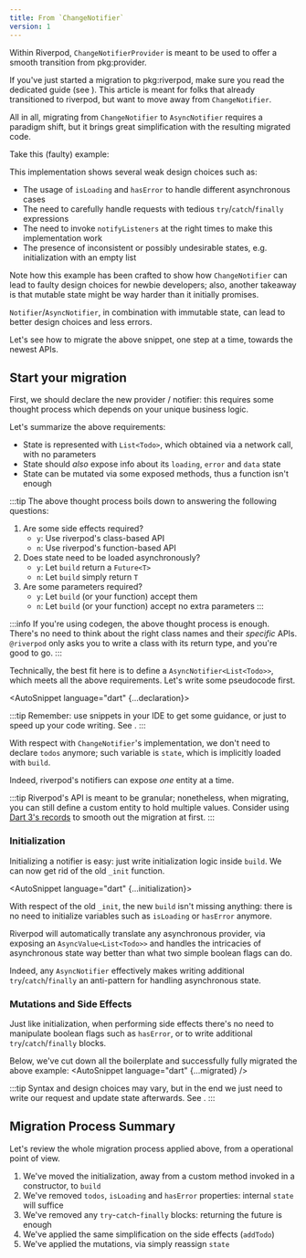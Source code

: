 ```yaml
---
title: From `ChangeNotifier`
version: 1
---
```





Within Riverpod, `ChangeNotifierProvider` is meant to be used to offer a smooth transition from
pkg:provider.

If you've just started a migration to pkg:riverpod, make sure you read the dedicated guide
(see <Link documentID="from_provider/quickstart" />).
This article is meant for folks that already transitioned to riverpod, but want to move away from
`ChangeNotifier`.

All in all, migrating from `ChangeNotifier` to `AsyncNotifier` requires a
paradigm shift, but it brings great simplification with the resulting migrated
code.

Take this (faulty) example:
<AutoSnippet raw={old} />

This implementation shows several weak design choices such as:
- The usage of `isLoading` and `hasError` to handle different asynchronous cases
- The need to carefully handle requests with tedious `try`/`catch`/`finally` expressions
- The need to invoke `notifyListeners` at the right times to make this implementation work
- The presence of inconsistent or possibly undesirable states, e.g. initialization with an empty list

Note how this example has been crafted to show how `ChangeNotifier` can lead to faulty design choices
for newbie developers; also, another takeaway is that mutable state might be way harder than it
initially promises.

`Notifier`/`AsyncNotifier`, in combination with immutable state, can lead to better design choices
and less errors.

Let's see how to migrate the above snippet, one step at a time, towards the newest APIs.


## Start your migration
First, we should declare the new provider / notifier: this requires some thought process which
depends on your unique business logic.

Let's summarize the above requirements:
- State is represented with `List<Todo>`, which obtained via a network call, with no parameters
- State should *also* expose info about its `loading`, `error` and `data` state
- State can be mutated via some exposed methods, thus a function isn't enough

:::tip
The above thought process boils down to answering the following questions:
1. Are some side effects required?
    - `y`: Use riverpod's class-based API
    - `n`: Use riverpod's function-based API
2. Does state need to be loaded asynchronously?
    - `y`: Let `build` return a `Future<T>`
    - `n`: Let `build` simply return `T`
3. Are some parameters required?
    - `y`: Let `build` (or your function) accept them
    - `n`: Let `build` (or your function) accept no extra parameters
:::

:::info
If you're using codegen, the above thought process is enough.  
There's no need to think about the right class names and their *specific* APIs.  
`@riverpod` only asks you to write a class with its return type, and you're good to go.
:::

Technically, the best fit here is to define a `AsyncNotifier<List<Todo>>`,
which meets all the above requirements. Let's write some pseudocode first.

<AutoSnippet language="dart" {...declaration}></AutoSnippet>

:::tip
Remember: use snippets in your IDE to get some guidance, or just to speed up your code writing.
See <Link documentID="introduction/getting_started" hash="going-further-installing-code-snippets" />.
:::

With respect with `ChangeNotifier`'s implementation, we don't need to declare `todos` anymore;
such variable is `state`, which is implicitly loaded with `build`.

Indeed, riverpod's notifiers can expose *one* entity at a time.

:::tip
Riverpod's API is meant to be granular; nonetheless, when migrating, you can still define a custom
entity to hold multiple values. Consider using [Dart 3's records](https://dart.dev/language/records)
to smooth out the migration at first.
:::


### Initialization
Initializing a notifier is easy: just write initialization logic inside `build`.
We can now get rid of the old `_init` function.

<AutoSnippet language="dart" {...initialization}></AutoSnippet>

With respect of the old `_init`, the new `build` isn't missing anything: there is no need to
initialize variables such as `isLoading` or `hasError` anymore.

Riverpod will automatically translate any asynchronous provider, via exposing an `AsyncValue<List<Todo>>`
and handles the intricacies of asynchronous state way better than what two simple boolean flags can do.

Indeed, any `AsyncNotifier` effectively makes writing additional `try`/`catch`/`finally` an anti-pattern
for handling asynchronous state.


### Mutations and Side Effects
Just like initialization, when performing side effects there's no need to manipulate boolean flags
such as `hasError`, or to write additional `try`/`catch`/`finally` blocks.

Below, we've cut down all the boilerplate and successfully fully migrated the above example:
<AutoSnippet language="dart" {...migrated} />

:::tip
Syntax and design choices may vary, but in the end we just need to write our request and update
state afterwards. See <Link documentID="essentials/side_effects" />.
:::

## Migration Process Summary

Let's review the whole migration process applied above, from a operational point of view.

1. We've moved the initialization, away from a custom method invoked in a constructor, to `build`
2. We've removed `todos`, `isLoading` and `hasError` properties: internal `state` will suffice
3. We've removed any `try`-`catch`-`finally` blocks: returning the future is enough
4. We've applied the same simplification on the side effects (`addTodo`)
5. We've applied the mutations, via simply reassign `state`
